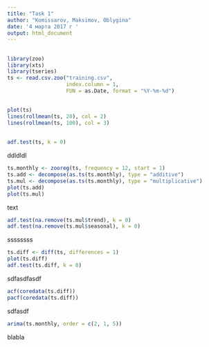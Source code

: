 ---
title: "Task 1"
author: "Komissarov, Maksimov, Oblygina"
date: '4 марта 2017 г '
output: html_document
---

##

```{r setup, echo=FALSE}
library(zoo)
library(xts)
library(tseries)
ts <- read.csv.zoo("training.csv",
                   index.column = 1,
                   FUN = as.Date, format = "%Y-%m-%d")
```

##



```{r, echo=FALSE}
plot(ts)
lines(rollmean(ts, 20), col = 2)
lines(rollmean(ts, 100), col = 3)
```

## 


```{r adf}
adf.test(ts, k = 0)
```

ddldldl

```{r mda}
ts.monthly <- zooreg(ts, frequency = 12, start = 1)
ts.add <- decompose(as.ts(ts.monthly), type = "additive")
ts.mul <- decompose(as.ts(ts.monthly), type = "multiplicative")
plot(ts.add)
plot(ts.mul)
```

text

```{r cheto}
adf.test(na.remove(ts.mul$trend), k = 0)
adf.test(na.remove(ts.mul$seasonal), k = 0)
```
ssssssss
```{r toto}
ts.diff <- diff(ts, differences = 1)
plot(ts.diff)
adf.test(ts.diff, k = 0)
```
sdfasdfasdf
```{r asdasd}
acf(coredata(ts.diff))
pacf(coredata(ts.diff))
```
sdfasdf
```{r arima}
arima(ts.monthly, order = c(2, 1, 5))
```
blabla
```{r dorima}

```
